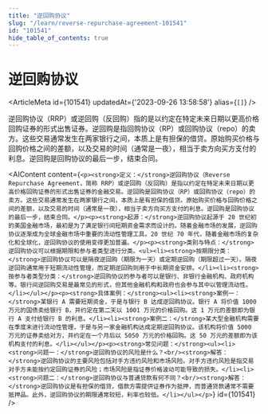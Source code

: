 ```yaml
---
title: "逆回购协议"
slug: "/learn/reverse-repurchase-agreement-101541"
id: "101541"
hide_table_of_contents: true
---
```



# 逆回购协议

<ArticleMeta id={101541} updatedAt={'2023-09-26 13:58:58'} alias={`[]`} />
<div className='border-solid border-b border-t-0 my-4 border-[var(--ifm-color-gray-300)]' />

逆回购协议（RRP）或逆回购（反回购）指的是以约定在特定未来日期以更高价格回购证券的形式出售证券。逆回购是指回购协议（RP）或回购协议（repo）的卖方。这些交易通常发生在两家银行之间，本质上是有担保的借贷。原始购买价格与回购价格之间的差额，以及交易的时间（通常是一夜），相当于卖方向买方支付的利息。逆回购是回购协议的最后一步，结束合同。

<AIContent content={`<p><strong>定义：</strong>逆回购协议（Reverse Repurchase Agreement，简称 RRP）或逆回购（反回购）是指以约定在特定未来日期以更高价格回购证券的形式出售证券的金融交易。逆回购是回购协议（RP）或回购协议（repo）的卖方。这些交易通常发生在两家银行之间，本质上是有担保的借贷。原始购买价格与回购价格之间的差额，以及交易的时间（通常是一夜），相当于卖方向买方支付的利息。逆回购是回购协议的最后一步，结束合同。</p><p><strong>起源：</strong>逆回购协议起源于 20 世纪初的美国金融市场，最初是为了满足银行间短期资金需求而设计的。随着金融市场的发展，逆回购协议逐渐成为全球金融市场中重要的流动性管理工具。20 世纪 70 年代，随着金融市场的复杂化和全球化，逆回购协议的使用变得更加普遍。</p><p><strong>类别与特点：</strong>逆回购协议可以根据期限和参与者类型进行分类。<ul><li><strong>按期限分类：</strong>逆回购协议可以是隔夜逆回购（期限为一天）或定期逆回购（期限超过一天）。隔夜逆回购通常用于短期流动性管理，而定期逆回购则用于中长期资金安排。</li><li><strong>按参与者类型分类：</strong>逆回购协议的参与者可以是银行、非银行金融机构、政府机构等。银行间逆回购交易是最常见的形式，但其他金融机构和政府也会参与其中以管理流动性。</li></ul></p><p><strong>具体案例：</strong><ul><li><strong>案例一：</strong>某银行 A 需要短期资金，于是与银行 B 达成逆回购协议。银行 A 将价值 1000 万元的国债卖给银行 B，并约定在第二天以 1001 万元的价格回购。这 1 万元的差额即为银行 A 支付给银行 B 的利息。</li><li><strong>案例二：</strong>某大型金融机构需要在季度末进行流动性管理，于是与另一家金融机构达成定期逆回购协议。该机构将价值 5000 万元的证券卖给对方，并约定在一个月后以 5050 万元的价格回购。这 50 万元的差额即为该机构支付的利息。</li></ul></p><p><strong>常见问题：</strong><ul><li><strong>问题一：</strong>逆回购协议的风险是什么？<br/><strong>解答：</strong>逆回购协议的主要风险包括对手方违约风险和市场风险。对手方违约风险是指交易对手方未能按约定回购证券的风险；市场风险是指证券价格波动可能导致的损失。</li><li><strong>问题二：</strong>逆回购协议与普通贷款有何不同？<br/><strong>解答：</strong>逆回购协议是有担保的借贷，借款方需提供证券作为抵押，而普通贷款通常不需要抵押品。此外，逆回购协议的期限通常较短，利率也较低。</li></ul></p>`} id={101541} />
